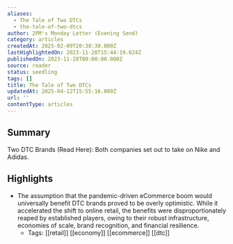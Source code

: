 ```yaml
---
aliases:
  - The Tale of Two DTCs
  - the-tale-of-two-dtcs
author: 2PM's Monday Letter (Evening Send)
category: articles
createdAt: 2025-02-09T20:38:30.000Z
lastHighlightedOn: 2023-11-28T15:44:19.624Z
publishedOn: 2023-11-28T00:00:00.000Z
source: reader
status: seedling
tags: []
title: The Tale of Two DTCs
updatedAt: 2025-04-12T15:55:16.000Z
url: ''
contentType: articles
---
```

## Summary

Two DTC Brands (Read Here): Both companies set out to take on Nike and Adidas.

## Highlights

- The assumption that the pandemic-driven eCommerce boom would universally benefit DTC brands proved to be overly optimistic. While it accelerated the shift to online retail, the benefits were disproportionately reaped by established players, owing to their robust infrastructure, economies of scale, brand recognition, and financial resilience.
    - Tags: [[retail]] [[economy]] [[ecommerce]] [[dtc]]
